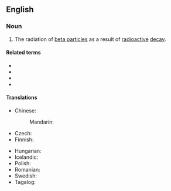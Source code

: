 ==English==

===Noun===
{{en-noun|~}}

# {{lb|en|physics}} The radiation of [[beta particle]]s as a result of [[radioactive]] [[decay]].

====Related terms====
* {{l|en|β}}
* {{l|en|beta}}
* {{l|en|beta ray}}
* {{l|en|beta particle}}

====Translations====
{{trans-top|radiation of beta particles}}
* Chinese:
*: Mandarin: {{t-needed|cmn}}
* Czech: {{t|cs|záření beta|n}}
* Finnish: {{t+|fi|beetasäteily}}
{{trans-mid}}
* Hungarian: {{t|hu|béta-sugárzás}}
* Icelandic: {{t|is|betageislun|f}}
* Polish: {{t|pl|promieniowanie beta|n}}
* Romanian: {{t+|ro|radiație beta|f}}
* Swedish: {{t+|sv|betastrålning|c}}
* Tagalog: {{t|tl|dagilap-beta}}
{{trans-bottom}}

{{c|en|Subatomic particles|Radioactivity}}